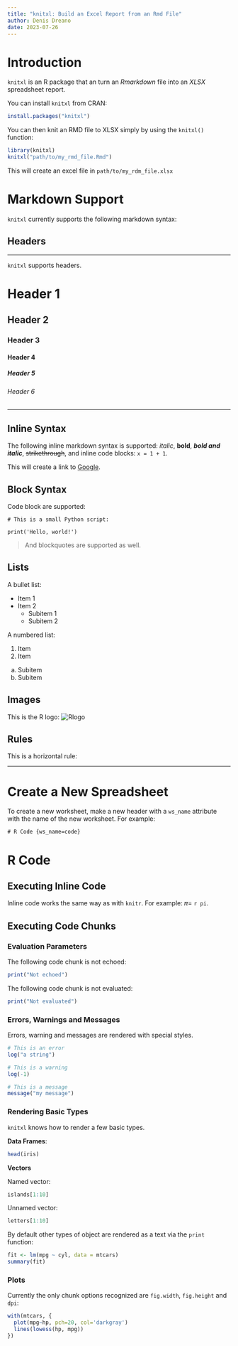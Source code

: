```yaml
---
title: "knitxl: Build an Excel Report from an Rmd File"
author: Denis Dreano
date: 2023-07-26
---
```


# Introduction {ws_name=intro}

`knitxl` is an R package that an turn an _Rmarkdown_ file into an _XLSX_
spreadsheet report. 

You can install `knitxl` from CRAN:

```r
install.packages("knitxl")
```

You can then knit an RMD file to XLSX simply by using the `knitxl()` function:

```r
library(knitxl)
knitxl("path/to/my_rmd_file.Rmd")
```

This will create an excel file in `path/to/my_rdm_file.xlsx`

# Markdown Support

`knitxl` currently supports the following markdown syntax:

## Headers

********************************************************************************

`knitxl` supports headers.

# Header 1
## Header 2
### Header 3
#### Header 4
##### Header 5
###### Header 6

********************************************************************************

## Inline Syntax

The following inline markdown syntax is supported: *italic*, **bold**, 
***bold and italic***, ~~strikethrough~~, and inline code blocks:
`x = 1 + 1`.

This will create a link to [Google](https://www.google.com).


## Block Syntax

Code block are supported:

```
# This is a small Python script:

print('Hello, world!')
```

> And blockquotes are supported as well.

## Lists

A bullet list:

* Item 1
* Item 2
  * Subitem 1
  * Subitem 2

A numbered list:

1. Item
2. Item
  a. Subitem
  b. Subitem

## Images

This is the R logo: ![Rlogo](Rlogo.png)

## Rules

This is a horizontal rule:

****************

# Create a New Spreadsheet

To create a new worksheet, make a new header with a `ws_name` attribute with
the name of the new worksheet. For example:

```
# R Code {ws_name=code}
```

# R Code {ws_name=code}

## Executing Inline Code

Inline code works the same way as with `knitr`. For example: 𝜋= `r pi`.

## Executing Code Chunks

### Evaluation Parameters

The following code chunk is not echoed:

```r
print("Not echoed")
```

The following code chunk is not evaluated:

```r
print("Not evaluated")
```

### Errors, Warnings and Messages

Errors, warning and messages are rendered with special styles.

```r
# This is an error
log("a string")
```

```r
# This is a warning
log(-1)
```

```r
# This is a message
message("my message")
```



### Rendering Basic Types

`knitxl` knows how to render a few basic types.

**Data Frames**:

```r
head(iris)
```

**Vectors**

Named vector:

```r
islands[1:10]
```

Unnamed vector:

```r
letters[1:10]
```

By default other types of object are rendered as a text via the `print` function:

```r
fit <- lm(mpg ~ cyl, data = mtcars)
summary(fit)
```


### Plots

Currently the only chunk options recognized are `fig.width`, `fig.height` and
`dpi`:

```r
with(mtcars, {
  plot(mpg~hp, pch=20, col='darkgray')
  lines(lowess(hp, mpg))
})
```
